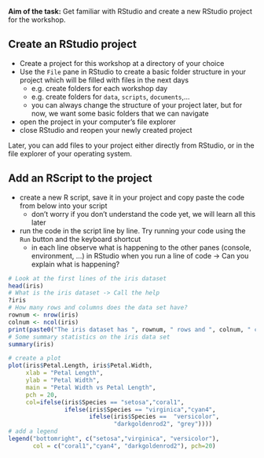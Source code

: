 **Aim of the task:** Get familiar with RStudio and create a new RStudio project for the workshop.

## Create an RStudio project

- Create a project for this workshop at a directory of your choice
- Use the `File` pane in RStudio to create a basic folder structure in your project which will be filled with files in the next days
  - e.g. create folders for each workshop day
  - e.g. create folders for `data`, `scripts`, `documents`,...
  - you can always change the structure of your project later, but for now, we want some basic folders that we can navigate
- open the project in your computer's file explorer
- close RStudio and reopen your newly created project

Later, you can add files to your project either directly from RStudio, or in the file explorer of your operating system.

## Add an RScript to the project

- create a new R script, save it in your project and copy paste the code from below into your script
  - don't worry if you don't understand the code yet, we will learn all this later
- run the code in the script line by line. Try running your code using the `Run` button and the keyboard shortcut
  - in each line observe what is happening to the other panes (console, environment, ...) in RStudio when you run a line of code -> Can you explain what is happening?

```r
# Look at the first lines of the iris dataset
head(iris)
# What is the iris dataset -> Call the help
?iris
# How many rows and columns does the data set have?
rownum <- nrow(iris)
colnum <- ncol(iris)
print(paste0("The iris dataset has ", rownum, " rows and ", colnum, " columns."))
# Some summary statistics on the iris data set
summary(iris)

# create a plot
plot(iris$Petal.Length, iris$Petal.Width, 
     xlab = "Petal Length",
     ylab = "Petal Width",
     main = "Petal Width vs Petal Length",
     pch = 20,
     col=ifelse(iris$Species == "setosa","coral1", 
                ifelse(iris$Species == "virginica","cyan4", 
                       ifelse(iris$Species ==  "versicolor",
                              "darkgoldenrod2", "grey"))))
# add a legend
legend("bottomright", c("setosa","virginica", "versicolor"),
       col = c("coral1","cyan4", "darkgoldenrod2"), pch=20)

```
